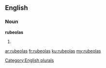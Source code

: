 ==English==

===Noun===
'''rubeolas'''

# {{plural of|rubeola}}

[[Category:English plurals]]

[[ar:rubeolas]]
[[fr:rubeolas]]
[[ku:rubeolas]]
[[my:rubeolas]]